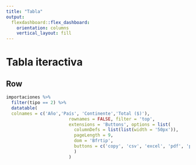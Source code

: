 ```yaml
---
title: "Tabla"
output: 
  flexdashboard::flex_dashboard:
    orientation: columns
    vertical_layout: fill
---
```



<i class="fas fa-table"></i> Tabla iteractiva
===================================== 
Row
-----------------------------------------------------------------------
```r

importaciones %>% 
  filter(tipo == 2) %>% 
  datatable(
  colnames = c('Año','País', 'Continente','Total ($)'),
                        rownames = FALSE, filter = 'top',
                        extensions = 'Buttons', options = list(
                          columnDefs = list(list(width = '50px')),
                          pageLength = 9,
                          dom = 'Bfrtip',
                          buttons = c('copy', 'csv', 'excel', 'pdf', 'print')
                          )
                        )


```